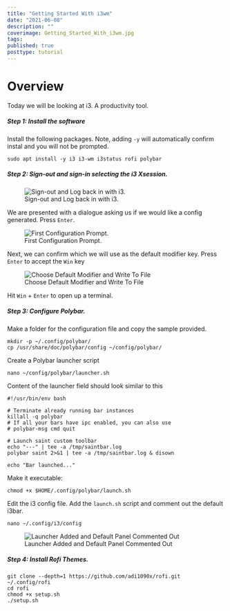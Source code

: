 ```yaml
---
title: "Getting Started With i3wm"
date: "2021-06-08"
description: ""
coverimage: Getting_Started_With_i3wm.jpg
tags: 
published: true
posttype: tutorial
---
```

# Overview

Today we will be looking at i3. A productivity tool.

<h5 class="step">Step 1: Install the software</h5>

Install the following packages. Note, adding `-y` will automatically confirm instal and you will not be prompted. 
```
sudo apt install -y i3 i3-wm i3status rofi polybar 
```

<h5 class="step">Step 2: Sign-out and sign-in selecting the i3 Xsession.</h5>

<figure class="figure text-center col-xs-12 col-sm-12 col-lg-12">
    <img src="/static/7960e59e-6713-4b03-835a-0b9a261cfc1d.png" class="figure-img img-fluid border border-1 border-dark" alt="Sign-out and Log back in with i3."> 
    <figcaption class="figure-caption text-center fw-normal text-dark">Sign-out and Log back in with i3.</figcaption>
</figure>

We are presented with a dialogue asking us if we would like a config generated. Press `Enter`. 

<figure class="figure text-center col-xs-12 col-sm-12 col-lg-12">
    <img src="/static/c713f525-d2c4-4593-9191-e783e0dd6d19.png" class="figure-img img-fluid border border-1 border-dark" alt="First Configuration Prompt.">
    <figcaption class="figure-caption text-center fw-normal text-dark">First Configuration Prompt.</figcaption>
</figure>

Next, we can confirm which we will use as the default modifier key. Press `Enter` to accept the `Win` key

<figure class="figure text-center col-xs-12 col-sm-12 col-lg-12">
    <img src="/static/403fb618-ebcf-4f1d-abd2-54f93c54cb54.png" class="figure-img img-fluid border border-1 border-dark" alt="Choose Default Modifier and Write To File">
    <figcaption class="figure-caption text-center fw-normal text-dark">Choose Default Modifier and Write To File</figcaption>
</figure>

Hit `Win` + `Enter` to open up a terminal.

<h5 class="step">Step 3: Configure Polybar.</h5>

Make a folder for the configuration file and copy the sample provided. 
```
mkdir -p ~/.config/polybar/
cp /usr/share/doc/polybar/config ~/config/polybar/
```

Create a Polybar launcher script
```
nano ~/config/polybar/launcher.sh
```

Content of the launcher field should look similar to this 
```
#!/usr/bin/env bash

# Terminate already running bar instances
killall -q polybar
# If all your bars have ipc enabled, you can also use 
# polybar-msg cmd quit

# Launch saint custom toolbar
echo "---" | tee -a /tmp/saintbar.log
polybar saint 2>&1 | tee -a /tmp/saintbar.log & disown

echo "Bar launched..."
```

Make it executable:
```
chmod +x $HOME/.config/polybar/launch.sh
```

Edit the i3 config file. Add the `launch.sh` script and comment out the default i3bar.
```
nano ~/.config/i3/config
```

<figure class="figure text-center col-xs-12 col-sm-12 col-lg-12">
    <img src="/static/619b7283-5ca4-41e2-a5be-a8e4e541ede0.png" class="figure-img img-fluid border border-1 border-dark" alt="Launcher Added and Default Panel Commented Out">
    <figcaption class="figure-caption text-center fw-normal text-dark">Launcher Added and Default Panel Commented Out</figcaption>
</figure>

<h5 class="step">Step 4: Install Rofi Themes.</h5>

```
git clone --depth=1 https://github.com/adi1090x/rofi.git ~/.config/rofi
cd rofi
chmod +x setup.sh
./setup.sh
```